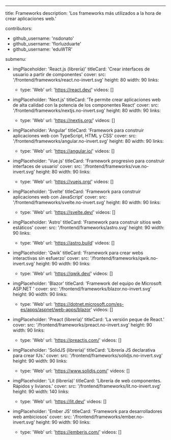 ---
title: Frameworks
description: 'Los frameworks más utilizados a la hora de crear aplicaciones web.'

contributors:
  - github_username: 'nsdonato'
  - github_username: 'florluzduarte'
  - github_username: 'eduWTR'

submenu:
  - imgPlaceholder: 'React.js (librería)'
    titleCard: 'Crear interfaces de usuario a partir de componentes'
    cover:
      src: '/frontend/frameworks/react.no-invert.svg'
      height: 80
      width: 90
    links:
      - type: 'Web'
        url: 'https://react.dev/'
    videos: []

  - imgPlaceholder: 'Next.js'
    titleCard: 'Te permite crear aplicaciones web de alta calidad con la potencia de los componentes React'
    cover:
      src: '/frontend/frameworks/nextjs.no-invert.svg'
      height: 80
      width: 90
    links:
      - type: 'Web'
        url: 'https://nextjs.org/'
    videos: []

  - imgPlaceholder: 'Angular'
    titleCard: 'Framework para construir aplicaciones web con TypeScript, HTML y CSS'
    cover:
      src: '/frontend/frameworks/angular.no-invert.svg'
      height: 80
      width: 90
    links:
      - type: 'Web'
        url: 'https://angular.io/'
    videos: []

  - imgPlaceholder: 'Vue.js'
    titleCard: 'Framework progresivo para construir interfaces de usuario'
    cover:
      src: '/frontend/frameworks/vue.no-invert.svg'
      height: 80
      width: 90
    links:
      - type: 'Web'
        url: 'https://vuejs.org/'
    videos: []

  - imgPlaceholder: 'Svelte'
    titleCard: 'Framework para construir aplicaciones web con JavaScript'
    cover:
      src: '/frontend/frameworks/svelte.no-invert.svg'
      height: 80
      width: 90
    links:
      - type: 'Web'
        url: 'https://svelte.dev/'
    videos: []
  
  - imgPlaceholder: 'Astro'
    titleCard: 'Framework para construir sitios web estáticos'
    cover:
      src: '/frontend/frameworks/astro.svg'
      height: 90
      width: 90
    links:
      - type: 'Web'
        url: 'https://astro.build'
    videos: []
  
  - imgPlaceholder: 'Qwik'
    titleCard: 'Framework para crear webs interactivas sin esfuerzo'
    cover:
      src: '/frontend/frameworks/qwik.no-invert.svg'
      height: 90
      width: 90
    links:
      - type: 'Web'
        url: 'https://qwik.dev/'
    videos: []

  - imgPlaceholder: 'Blazor'
    titleCard: 'Framework del equipo de Microsoft ASP.NET '
    cover:
      src: '/frontend/frameworks/blazor.no-invert.svg'
      height: 90
      width: 90
    links:
      - type: 'Web'
        url: 'https://dotnet.microsoft.com/es-es/apps/aspnet/web-apps/blazor'
    videos: []

  - imgPlaceholder: 'Preact (librería)'
    titleCard: 'La versión peque de React.'
    cover:
      src: '/frontend/frameworks/preact.no-invert.svg'
      height: 90
      width: 90
    links:
      - type: 'Web'
        url: 'https://preactjs.com/'
    videos: []

  - imgPlaceholder: 'SolidJS (librería)'
    titleCard: 'Librería JS declarativa para crear IUs.'
    cover:
      src: '/frontend/frameworks/solidjs.no-invert.svg'
      height: 90
      width: 90
    links:
      - type: 'Web'
        url: 'https://www.solidjs.com/'
    videos: []

  - imgPlaceholder: 'Lit (librería)'
    titleCard: 'Librería de web componentes. Rápidos y livianos.'
    cover:
      src: '/frontend/frameworks/lit.no-invert.svg'
      height: 90
      width: 140
    links:
      - type: 'Web'
        url: 'https://lit.dev/'
    videos: []

  - imgPlaceholder: 'Ember JS'
    titleCard: 'Framework para desarrolladores web ambiciosos'
    cover:
      src: '/frontend/frameworks/ember.no-invert.svg'
      height: 90
      width: 90
    links:
      - type: 'Web'
        url: 'https://emberjs.com/'
    videos: []